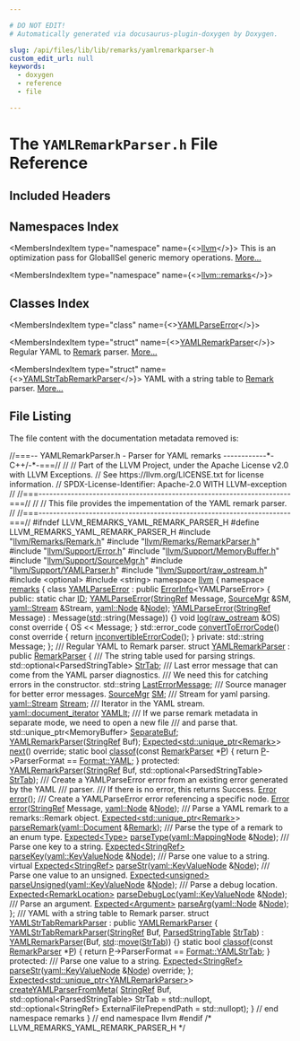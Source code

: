```yaml
---

# DO NOT EDIT!
# Automatically generated via docusaurus-plugin-doxygen by Doxygen.

slug: /api/files/lib/lib/remarks/yamlremarkparser-h
custom_edit_url: null
keywords:
  - doxygen
  - reference
  - file

---
```





# The `YAMLRemarkParser.h` File Reference

<DoxygenPage pluginConfig={pluginConfig}>



## Included Headers

<IncludesList>
<IncludesListItem
  filePath="llvm/Remarks/Remark.h"
  permalink="/docs/api/files/include/include/llvm/include/llvm/remarks/remark-h"
  isLocal="true" />
<IncludesListItem
  filePath="llvm/Remarks/RemarkParser.h"
  permalink="/docs/api/files/include/include/llvm/include/llvm/remarks/remarkparser-h"
  isLocal="true" />
<IncludesListItem
  filePath="llvm/Support/Error.h"
  permalink="/docs/api/files/include/include/llvm/include/llvm/support/error-h"
  isLocal="true" />
<IncludesListItem
  filePath="llvm/Support/MemoryBuffer.h"
  permalink="/docs/api/files/include/include/llvm/include/llvm/support/memorybuffer-h"
  isLocal="true" />
<IncludesListItem
  filePath="llvm/Support/SourceMgr.h"
  permalink="/docs/api/files/include/include/llvm/include/llvm/support/sourcemgr-h"
  isLocal="true" />
<IncludesListItem
  filePath="llvm/Support/YAMLParser.h"
  permalink="/docs/api/files/include/include/llvm/include/llvm/support/yamlparser-h"
  isLocal="true" />
<IncludesListItem
  filePath="llvm/Support/raw_ostream.h"
  permalink="/docs/api/files/include/include/llvm/include/llvm/support/raw-ostream-h"
  isLocal="true" />
<IncludesListItem
  filePath="optional"
  permalink=""
  isLocal="false" />
<IncludesListItem
  filePath="string"
  permalink=""
  isLocal="false" />
</IncludesList>

## Namespaces Index

<MembersIndex>

<MembersIndexItem
  type="namespace"
  name={<><a href="/docs/api/namespaces/llvm">llvm</a></>}>
This is an optimization pass for GlobalISel generic memory operations. <a href="/docs/api/namespaces/llvm/#details">More...</a>
</MembersIndexItem>

<MembersIndexItem
  type="namespace"
  name={<><a href="/docs/api/namespaces/llvm/remarks">llvm::remarks</a></>}>
</MembersIndexItem>

</MembersIndex>

## Classes Index

<MembersIndex>

<MembersIndexItem
  type="class"
  name={<><a href="/docs/api/classes/llvm/remarks/yamlparseerror">YAMLParseError</a></>}>
</MembersIndexItem>

<MembersIndexItem
  type="struct"
  name={<><a href="/docs/api/structs/llvm/remarks/yamlremarkparser">YAMLRemarkParser</a></>}>
Regular YAML to <a href="/docs/api/structs/llvm/remarks/remark">Remark</a> parser. <a href="/docs/api/structs/llvm/remarks/yamlremarkparser/#details">More...</a>
</MembersIndexItem>

<MembersIndexItem
  type="struct"
  name={<><a href="/docs/api/structs/llvm/remarks/yamlstrtabremarkparser">YAMLStrTabRemarkParser</a></>}>
YAML with a string table to <a href="/docs/api/structs/llvm/remarks/remark">Remark</a> parser. <a href="/docs/api/structs/llvm/remarks/yamlstrtabremarkparser/#details">More...</a>
</MembersIndexItem>

</MembersIndex>


## File Listing

The file content with the documentation metadata removed is:

<ProgramListing>

<Link id="l00001" /><CodeLine lineNumber="1"><Highlight kind="comment">//===-- YAMLRemarkParser.h - Parser for YAML remarks ------------&#42;- C++/-&#42;-===//</Highlight><Highlight kind="normal"></Highlight></CodeLine>
<Link id="l00002" /><CodeLine lineNumber="2"><Highlight kind="normal"></Highlight><Highlight kind="comment">//</Highlight><Highlight kind="normal"></Highlight></CodeLine>
<Link id="l00003" /><CodeLine lineNumber="3"><Highlight kind="normal"></Highlight><Highlight kind="comment">// Part of the LLVM Project, under the Apache License v2.0 with LLVM Exceptions.</Highlight><Highlight kind="normal"></Highlight></CodeLine>
<Link id="l00004" /><CodeLine lineNumber="4"><Highlight kind="normal"></Highlight><Highlight kind="comment">// See https://llvm.org/LICENSE.txt for license information.</Highlight><Highlight kind="normal"></Highlight></CodeLine>
<Link id="l00005" /><CodeLine lineNumber="5"><Highlight kind="normal"></Highlight><Highlight kind="comment">// SPDX-License-Identifier: Apache-2.0 WITH LLVM-exception</Highlight><Highlight kind="normal"></Highlight></CodeLine>
<Link id="l00006" /><CodeLine lineNumber="6"><Highlight kind="normal"></Highlight><Highlight kind="comment">//</Highlight><Highlight kind="normal"></Highlight></CodeLine>
<Link id="l00007" /><CodeLine lineNumber="7"><Highlight kind="normal"></Highlight><Highlight kind="comment">//===----------------------------------------------------------------------===//</Highlight><Highlight kind="normal"></Highlight></CodeLine>
<Link id="l00008" /><CodeLine lineNumber="8"><Highlight kind="normal"></Highlight><Highlight kind="comment">//</Highlight><Highlight kind="normal"></Highlight></CodeLine>
<Link id="l00009" /><CodeLine lineNumber="9"><Highlight kind="normal"></Highlight><Highlight kind="comment">// This file provides the impementation of the YAML remark parser.</Highlight><Highlight kind="normal"></Highlight></CodeLine>
<Link id="l00010" /><CodeLine lineNumber="10"><Highlight kind="normal"></Highlight><Highlight kind="comment">//</Highlight><Highlight kind="normal"></Highlight></CodeLine>
<Link id="l00011" /><CodeLine lineNumber="11"><Highlight kind="normal"></Highlight><Highlight kind="comment">//===----------------------------------------------------------------------===//</Highlight><Highlight kind="normal"></Highlight></CodeLine>
<Link id="l00012" /><CodeLine lineNumber="12"><Highlight kind="normal"></Highlight></CodeLine>
<Link id="l00013" /><CodeLine lineNumber="13"><Highlight kind="normal"></Highlight><Highlight kind="preprocessor">#ifndef LLVM&#95;REMARKS&#95;YAML&#95;REMARK&#95;PARSER&#95;H</Highlight><Highlight kind="normal"></Highlight></CodeLine>
<Link id="l00014" /><CodeLine lineNumber="14"><Highlight kind="normal"></Highlight><Highlight kind="preprocessor">#define LLVM&#95;REMARKS&#95;YAML&#95;REMARK&#95;PARSER&#95;H</Highlight><Highlight kind="normal"></Highlight></CodeLine>
<Link id="l00015" /><CodeLine lineNumber="15"><Highlight kind="normal"></Highlight></CodeLine>
<Link id="l00016" /><CodeLine lineNumber="16"><Highlight kind="normal"></Highlight><Highlight kind="preprocessor">#include &quot;<a href="/docs/api/files/include/include/llvm/include/llvm/remarks/remark-h">llvm/Remarks/Remark.h</a>&quot;</Highlight><Highlight kind="normal"></Highlight></CodeLine>
<Link id="l00017" /><CodeLine lineNumber="17"><Highlight kind="normal"></Highlight><Highlight kind="preprocessor">#include &quot;<a href="/docs/api/files/include/include/llvm/include/llvm/remarks/remarkparser-h">llvm/Remarks/RemarkParser.h</a>&quot;</Highlight><Highlight kind="normal"></Highlight></CodeLine>
<Link id="l00018" /><CodeLine lineNumber="18"><Highlight kind="normal"></Highlight><Highlight kind="preprocessor">#include &quot;<a href="/docs/api/files/include/include/llvm/include/llvm/support/error-h">llvm/Support/Error.h</a>&quot;</Highlight><Highlight kind="normal"></Highlight></CodeLine>
<Link id="l00019" /><CodeLine lineNumber="19"><Highlight kind="normal"></Highlight><Highlight kind="preprocessor">#include &quot;<a href="/docs/api/files/include/include/llvm/include/llvm/support/memorybuffer-h">llvm/Support/MemoryBuffer.h</a>&quot;</Highlight><Highlight kind="normal"></Highlight></CodeLine>
<Link id="l00020" /><CodeLine lineNumber="20"><Highlight kind="normal"></Highlight><Highlight kind="preprocessor">#include &quot;<a href="/docs/api/files/include/include/llvm/include/llvm/support/sourcemgr-h">llvm/Support/SourceMgr.h</a>&quot;</Highlight><Highlight kind="normal"></Highlight></CodeLine>
<Link id="l00021" /><CodeLine lineNumber="21"><Highlight kind="normal"></Highlight><Highlight kind="preprocessor">#include &quot;<a href="/docs/api/files/include/include/llvm/include/llvm/support/yamlparser-h">llvm/Support/YAMLParser.h</a>&quot;</Highlight><Highlight kind="normal"></Highlight></CodeLine>
<Link id="l00022" /><CodeLine lineNumber="22"><Highlight kind="normal"></Highlight><Highlight kind="preprocessor">#include &quot;<a href="/docs/api/files/include/include/llvm/include/llvm/support/raw-ostream-h">llvm/Support/raw&#95;ostream.h</a>&quot;</Highlight><Highlight kind="normal"></Highlight></CodeLine>
<Link id="l00023" /><CodeLine lineNumber="23"><Highlight kind="normal"></Highlight><Highlight kind="preprocessor">#include &lt;optional&gt;</Highlight><Highlight kind="normal"></Highlight></CodeLine>
<Link id="l00024" /><CodeLine lineNumber="24"><Highlight kind="normal"></Highlight><Highlight kind="preprocessor">#include &lt;string&gt;</Highlight><Highlight kind="normal"></Highlight></CodeLine>
<Link id="l00025" /><CodeLine lineNumber="25"><Highlight kind="normal"></Highlight></CodeLine>
<Link id="l00026" /><CodeLine lineNumber="26"><Highlight kind="normal"></Highlight><Highlight kind="keyword">namespace </Highlight><Highlight kind="normal"><a href="/docs/api/namespaces/llvm">llvm</a> &#123;</Highlight></CodeLine>
<Link id="l00027" /><CodeLine lineNumber="27"><Highlight kind="normal"></Highlight><Highlight kind="keyword">namespace </Highlight><Highlight kind="normal"><a href="/docs/api/namespaces/llvm/remarks">remarks</a> &#123;</Highlight></CodeLine>
<Link id="l00028" /><CodeLine lineNumber="28"><Highlight kind="normal"></Highlight></CodeLine>
<Link id="l00029" /><CodeLine lineNumber="29" lineLink="/docs/api/classes/llvm/remarks/yamlparseerror"><Highlight kind="normal"></Highlight><Highlight kind="keyword">class </Highlight><Highlight kind="normal"><a href="/docs/api/classes/llvm/remarks/yamlparseerror/#aee75e19211cebf7bf53859a98bd5ac61">YAMLParseError</a> : </Highlight><Highlight kind="keyword">public</Highlight><Highlight kind="normal"> <a href="/docs/api/classes/llvm/errorinfo">ErrorInfo</a>&lt;YAMLParseError&gt; &#123;</Highlight></CodeLine>
<Link id="l00030" /><CodeLine lineNumber="30"><Highlight kind="normal"></Highlight><Highlight kind="keyword">public</Highlight><Highlight kind="normal">:</Highlight></CodeLine>
<Link id="l00031" /><CodeLine lineNumber="31" lineLink="/docs/api/classes/llvm/remarks/yamlparseerror/#a9866ae7d31f68d62abcb85295bbca99e"><Highlight kind="normal">  </Highlight><Highlight kind="keyword">static</Highlight><Highlight kind="normal"> </Highlight><Highlight kind="keywordtype">char</Highlight><Highlight kind="normal"> <a href="/docs/api/classes/llvm/remarks/yamlparseerror/#a9866ae7d31f68d62abcb85295bbca99e">ID</a>;</Highlight></CodeLine>
<Link id="l00032" /><CodeLine lineNumber="32"><Highlight kind="normal"></Highlight></CodeLine>
<Link id="l00033" /><CodeLine lineNumber="33"><Highlight kind="normal">  <a href="/docs/api/classes/llvm/remarks/yamlparseerror/#aee75e19211cebf7bf53859a98bd5ac61">YAMLParseError</a>(<a href="/docs/api/classes/llvm/stringref">StringRef</a> Message, <a href="/docs/api/classes/llvm/sourcemgr">SourceMgr</a> &amp;SM, <a href="/docs/api/classes/llvm/yaml/stream">yaml::Stream</a> &amp;Stream,</Highlight></CodeLine>
<Link id="l00034" /><CodeLine lineNumber="34"><Highlight kind="normal">                 <a href="/docs/api/classes/llvm/yaml/node">yaml::Node</a> &amp;<a href="/docs/api/classes/node">Node</a>);</Highlight></CodeLine>
<Link id="l00035" /><CodeLine lineNumber="35"><Highlight kind="normal"></Highlight></CodeLine>
<Link id="l00036" /><CodeLine lineNumber="36" lineLink="/docs/api/classes/llvm/remarks/yamlparseerror/#ad7fd299f21b524294513b24808aaa4e0"><Highlight kind="normal">  <a href="/docs/api/classes/llvm/remarks/yamlparseerror/#ad7fd299f21b524294513b24808aaa4e0">YAMLParseError</a>(<a href="/docs/api/classes/llvm/stringref">StringRef</a> Message) : Message(<a href="/docs/api/namespaces/std">std</a>::string(Message)) &#123;&#125;</Highlight></CodeLine>
<Link id="l00037" /><CodeLine lineNumber="37"><Highlight kind="normal"></Highlight></CodeLine>
<Link id="l00038" /><CodeLine lineNumber="38" lineLink="/docs/api/classes/llvm/remarks/yamlparseerror/#aab6a2961505311756bb2468dcfc48067"><Highlight kind="normal">  </Highlight><Highlight kind="keywordtype">void</Highlight><Highlight kind="normal"> <a href="/docs/api/classes/llvm/remarks/yamlparseerror/#aab6a2961505311756bb2468dcfc48067">log</a>(<a href="/docs/api/classes/llvm/raw-ostream">raw&#95;ostream</a> &amp;OS)</Highlight><Highlight kind="keyword"> const override </Highlight><Highlight kind="normal">&#123; OS &lt;&lt; Message; &#125;</Highlight></CodeLine>
<Link id="l00039" /><CodeLine lineNumber="39" lineLink="/docs/api/classes/llvm/remarks/yamlparseerror/#ac45d48ae9ffe7ea3ff82c9e6c97ff01c"><Highlight kind="normal">  std::error&#95;code <a href="/docs/api/classes/llvm/remarks/yamlparseerror/#ac45d48ae9ffe7ea3ff82c9e6c97ff01c">convertToErrorCode</a>()</Highlight><Highlight kind="keyword"> const override </Highlight><Highlight kind="normal">&#123;</Highlight></CodeLine>
<Link id="l00040" /><CodeLine lineNumber="40"><Highlight kind="normal">    </Highlight><Highlight kind="keywordflow">return</Highlight><Highlight kind="normal"> <a href="/docs/api/namespaces/llvm/#a2b43c21951d0948b34bcf7019949032d">inconvertibleErrorCode</a>();</Highlight></CodeLine>
<Link id="l00041" /><CodeLine lineNumber="41"><Highlight kind="normal">  &#125;</Highlight></CodeLine>
<Link id="l00042" /><CodeLine lineNumber="42"><Highlight kind="normal"></Highlight></CodeLine>
<Link id="l00043" /><CodeLine lineNumber="43"><Highlight kind="normal"></Highlight><Highlight kind="keyword">private</Highlight><Highlight kind="normal">:</Highlight></CodeLine>
<Link id="l00044" /><CodeLine lineNumber="44"><Highlight kind="normal">  std::string Message;</Highlight></CodeLine>
<Link id="l00045" /><CodeLine lineNumber="45"><Highlight kind="normal">&#125;;</Highlight></CodeLine>
<Link id="l00046" /><CodeLine lineNumber="46"><Highlight kind="normal"></Highlight><Highlight kind="comment"></Highlight></CodeLine>
<Link id="l00047" /><CodeLine lineNumber="47"><Highlight kind="comment">/// Regular YAML to Remark parser.</Highlight><Highlight kind="normal"></Highlight></CodeLine>
<Link id="l00048" /><CodeLine lineNumber="48" lineLink="/docs/api/structs/llvm/remarks/yamlremarkparser"><Highlight kind="normal"></Highlight><Highlight kind="keyword">struct </Highlight><Highlight kind="normal"><a href="/docs/api/structs/llvm/remarks/yamlremarkparser/#a3a272e234cbfd8e7b233a68c6499b388">YAMLRemarkParser</a> : </Highlight><Highlight kind="keyword">public</Highlight><Highlight kind="normal"> <a href="/docs/api/structs/llvm/remarks/remarkparser/#a6030e67087fde04ece4556c929c0d42d">RemarkParser</a> &#123;</Highlight><Highlight kind="comment"></Highlight></CodeLine>
<Link id="l00049" /><CodeLine lineNumber="49"><Highlight kind="comment">  /// The string table used for parsing strings.</Highlight><Highlight kind="normal"></Highlight></CodeLine>
<Link id="l00050" /><CodeLine lineNumber="50" lineLink="/docs/api/structs/llvm/remarks/yamlremarkparser/#a51652a3fdbbe3c87d09cf38e3167c4b4"><Highlight kind="normal">  std::optional&lt;ParsedStringTable&gt; <a href="/docs/api/structs/llvm/remarks/yamlremarkparser/#a51652a3fdbbe3c87d09cf38e3167c4b4">StrTab</a>;</Highlight><Highlight kind="comment"></Highlight></CodeLine>
<Link id="l00051" /><CodeLine lineNumber="51"><Highlight kind="comment">  /// Last error message that can come from the YAML parser diagnostics.</Highlight></CodeLine>
<Link id="l00052" /><CodeLine lineNumber="52"><Highlight kind="comment">  /// We need this for catching errors in the constructor.</Highlight><Highlight kind="normal"></Highlight></CodeLine>
<Link id="l00053" /><CodeLine lineNumber="53" lineLink="/docs/api/structs/llvm/remarks/yamlremarkparser/#aefdd1cf50d22772e50425d40dc7b6998"><Highlight kind="normal">  std::string <a href="/docs/api/structs/llvm/remarks/yamlremarkparser/#aefdd1cf50d22772e50425d40dc7b6998">LastErrorMessage</a>;</Highlight><Highlight kind="comment"></Highlight></CodeLine>
<Link id="l00054" /><CodeLine lineNumber="54"><Highlight kind="comment">  /// Source manager for better error messages.</Highlight><Highlight kind="normal"></Highlight></CodeLine>
<Link id="l00055" /><CodeLine lineNumber="55" lineLink="/docs/api/structs/llvm/remarks/yamlremarkparser/#ad6f75a674fa35e5c666f95e6e1fdcaf7"><Highlight kind="normal">  <a href="/docs/api/classes/llvm/sourcemgr">SourceMgr</a> <a href="/docs/api/structs/llvm/remarks/yamlremarkparser/#ad6f75a674fa35e5c666f95e6e1fdcaf7">SM</a>;</Highlight><Highlight kind="comment"></Highlight></CodeLine>
<Link id="l00056" /><CodeLine lineNumber="56"><Highlight kind="comment">  /// Stream for yaml parsing.</Highlight><Highlight kind="normal"></Highlight></CodeLine>
<Link id="l00057" /><CodeLine lineNumber="57" lineLink="/docs/api/structs/llvm/remarks/yamlremarkparser/#a15c8d2dba74180a884b74f763fd1a809"><Highlight kind="normal">  <a href="/docs/api/classes/llvm/yaml/stream">yaml::Stream</a> <a href="/docs/api/structs/llvm/remarks/yamlremarkparser/#a15c8d2dba74180a884b74f763fd1a809">Stream</a>;</Highlight><Highlight kind="comment"></Highlight></CodeLine>
<Link id="l00058" /><CodeLine lineNumber="58"><Highlight kind="comment">  /// Iterator in the YAML stream.</Highlight><Highlight kind="normal"></Highlight></CodeLine>
<Link id="l00059" /><CodeLine lineNumber="59" lineLink="/docs/api/structs/llvm/remarks/yamlremarkparser/#a0dc5c761322ed747dd927c1876e5ec68"><Highlight kind="normal">  <a href="/docs/api/classes/llvm/yaml/document-iterator">yaml::document&#95;iterator</a> <a href="/docs/api/structs/llvm/remarks/yamlremarkparser/#a0dc5c761322ed747dd927c1876e5ec68">YAMLIt</a>;</Highlight><Highlight kind="comment"></Highlight></CodeLine>
<Link id="l00060" /><CodeLine lineNumber="60"><Highlight kind="comment">  /// If we parse remark metadata in separate mode, we need to open a new file</Highlight></CodeLine>
<Link id="l00061" /><CodeLine lineNumber="61"><Highlight kind="comment">  /// and parse that.</Highlight><Highlight kind="normal"></Highlight></CodeLine>
<Link id="l00062" /><CodeLine lineNumber="62" lineLink="/docs/api/structs/llvm/remarks/yamlremarkparser/#a5a72b6dc5e513ac03007e8ac9ee20307"><Highlight kind="normal">  std::unique&#95;ptr&lt;MemoryBuffer&gt; <a href="/docs/api/structs/llvm/remarks/yamlremarkparser/#a5a72b6dc5e513ac03007e8ac9ee20307">SeparateBuf</a>;</Highlight></CodeLine>
<Link id="l00063" /><CodeLine lineNumber="63"><Highlight kind="normal"></Highlight></CodeLine>
<Link id="l00064" /><CodeLine lineNumber="64"><Highlight kind="normal">  <a href="/docs/api/structs/llvm/remarks/yamlremarkparser/#a3a272e234cbfd8e7b233a68c6499b388">YAMLRemarkParser</a>(<a href="/docs/api/classes/llvm/stringref">StringRef</a> Buf);</Highlight></CodeLine>
<Link id="l00065" /><CodeLine lineNumber="65"><Highlight kind="normal"></Highlight></CodeLine>
<Link id="l00066" /><CodeLine lineNumber="66"><Highlight kind="normal">  <a href="/docs/api/classes/llvm/expected">Expected&lt;std::unique&#95;ptr&lt;Remark&gt;</a>&gt; <a href="/docs/api/structs/llvm/remarks/yamlremarkparser/#acb5c8bd7367e9f8df487f08bdd08bc27">next</a>() </Highlight><Highlight kind="keyword">override</Highlight><Highlight kind="normal">;</Highlight></CodeLine>
<Link id="l00067" /><CodeLine lineNumber="67"><Highlight kind="normal"></Highlight></CodeLine>
<Link id="l00068" /><CodeLine lineNumber="68" lineLink="/docs/api/structs/llvm/remarks/yamlremarkparser/#ac6b60b1a48be520f93b115fa62c87986"><Highlight kind="normal">  </Highlight><Highlight kind="keyword">static</Highlight><Highlight kind="normal"> </Highlight><Highlight kind="keywordtype">bool</Highlight><Highlight kind="normal"> <a href="/docs/api/structs/llvm/remarks/yamlremarkparser/#ac6b60b1a48be520f93b115fa62c87986">classof</a>(</Highlight><Highlight kind="keyword">const</Highlight><Highlight kind="normal"> <a href="/docs/api/structs/llvm/remarks/remarkparser/#a6030e67087fde04ece4556c929c0d42d">RemarkParser</a> &#42;<a href="/docs/api/files/lib/lib/option/option-cpp/#a04665169063c8ca1f2ea96c27fc7c2b2">P</a>) &#123;</Highlight></CodeLine>
<Link id="l00069" /><CodeLine lineNumber="69"><Highlight kind="normal">    </Highlight><Highlight kind="keywordflow">return</Highlight><Highlight kind="normal"> <a href="/docs/api/files/lib/lib/option/option-cpp/#a04665169063c8ca1f2ea96c27fc7c2b2">P</a>-&gt;ParserFormat == <a href="/docs/api/namespaces/llvm/remarks/#a6e038f443b9029221c590524f08be0bea9463f87bbed1fcdacfb8d40e185ca2bc">Format::YAML</a>;</Highlight></CodeLine>
<Link id="l00070" /><CodeLine lineNumber="70"><Highlight kind="normal">  &#125;</Highlight></CodeLine>
<Link id="l00071" /><CodeLine lineNumber="71"><Highlight kind="normal"></Highlight></CodeLine>
<Link id="l00072" /><CodeLine lineNumber="72"><Highlight kind="normal"></Highlight><Highlight kind="keyword">protected</Highlight><Highlight kind="normal">:</Highlight></CodeLine>
<Link id="l00073" /><CodeLine lineNumber="73"><Highlight kind="normal">  <a href="/docs/api/structs/llvm/remarks/yamlremarkparser/#a3a272e234cbfd8e7b233a68c6499b388">YAMLRemarkParser</a>(<a href="/docs/api/classes/llvm/stringref">StringRef</a> Buf, std::optional&lt;ParsedStringTable&gt; <a href="/docs/api/structs/llvm/remarks/yamlremarkparser/#a51652a3fdbbe3c87d09cf38e3167c4b4">StrTab</a>);</Highlight><Highlight kind="comment"></Highlight></CodeLine>
<Link id="l00074" /><CodeLine lineNumber="74"><Highlight kind="comment">  /// Create a YAMLParseError error from an existing error generated by the YAML</Highlight></CodeLine>
<Link id="l00075" /><CodeLine lineNumber="75"><Highlight kind="comment">  /// parser.</Highlight></CodeLine>
<Link id="l00076" /><CodeLine lineNumber="76"><Highlight kind="comment">  /// If there is no error, this returns Success.</Highlight><Highlight kind="normal"></Highlight></CodeLine>
<Link id="l00077" /><CodeLine lineNumber="77"><Highlight kind="normal">  <a href="/docs/api/classes/llvm/error">Error</a> <a href="/docs/api/structs/llvm/remarks/yamlremarkparser/#a0fe1e5bb33e59ff69fdfadb26e53d6db">error</a>();</Highlight><Highlight kind="comment"></Highlight></CodeLine>
<Link id="l00078" /><CodeLine lineNumber="78"><Highlight kind="comment">  /// Create a YAMLParseError error referencing a specific node.</Highlight><Highlight kind="normal"></Highlight></CodeLine>
<Link id="l00079" /><CodeLine lineNumber="79"><Highlight kind="normal">  <a href="/docs/api/classes/llvm/error">Error</a> <a href="/docs/api/structs/llvm/remarks/yamlremarkparser/#a0fe1e5bb33e59ff69fdfadb26e53d6db">error</a>(<a href="/docs/api/classes/llvm/stringref">StringRef</a> Message, <a href="/docs/api/classes/llvm/yaml/node">yaml::Node</a> &amp;<a href="/docs/api/classes/node">Node</a>);</Highlight><Highlight kind="comment"></Highlight></CodeLine>
<Link id="l00080" /><CodeLine lineNumber="80"><Highlight kind="comment">  /// Parse a YAML remark to a remarks::Remark object.</Highlight><Highlight kind="normal"></Highlight></CodeLine>
<Link id="l00081" /><CodeLine lineNumber="81"><Highlight kind="normal">  <a href="/docs/api/classes/llvm/expected">Expected&lt;std::unique&#95;ptr&lt;Remark&gt;</a>&gt; <a href="/docs/api/structs/llvm/remarks/yamlremarkparser/#ac4d29f90f81ea8264f49bb0736faf1d0">parseRemark</a>(<a href="/docs/api/classes/llvm/yaml/document">yaml::Document</a> &amp;<a href="/docs/api/structs/llvm/remarks/remark">Remark</a>);</Highlight><Highlight kind="comment"></Highlight></CodeLine>
<Link id="l00082" /><CodeLine lineNumber="82"><Highlight kind="comment">  /// Parse the type of a remark to an enum type.</Highlight><Highlight kind="normal"></Highlight></CodeLine>
<Link id="l00083" /><CodeLine lineNumber="83"><Highlight kind="normal">  <a href="/docs/api/classes/llvm/expected">Expected&lt;Type&gt;</a> <a href="/docs/api/structs/llvm/remarks/yamlremarkparser/#afe5f8ff50f8bc8d22acbe211ed9e19df">parseType</a>(<a href="/docs/api/classes/llvm/yaml/mappingnode">yaml::MappingNode</a> &amp;<a href="/docs/api/classes/node">Node</a>);</Highlight><Highlight kind="comment"></Highlight></CodeLine>
<Link id="l00084" /><CodeLine lineNumber="84"><Highlight kind="comment">  /// Parse one key to a string.</Highlight><Highlight kind="normal"></Highlight></CodeLine>
<Link id="l00085" /><CodeLine lineNumber="85"><Highlight kind="normal">  <a href="/docs/api/classes/llvm/expected">Expected&lt;StringRef&gt;</a> <a href="/docs/api/structs/llvm/remarks/yamlremarkparser/#a7b42231adc50f0683abb19c6cf809d03">parseKey</a>(<a href="/docs/api/classes/llvm/yaml/keyvaluenode">yaml::KeyValueNode</a> &amp;<a href="/docs/api/classes/node">Node</a>);</Highlight><Highlight kind="comment"></Highlight></CodeLine>
<Link id="l00086" /><CodeLine lineNumber="86"><Highlight kind="comment">  /// Parse one value to a string.</Highlight><Highlight kind="normal"></Highlight></CodeLine>
<Link id="l00087" /><CodeLine lineNumber="87"><Highlight kind="normal">  </Highlight><Highlight kind="keyword">virtual</Highlight><Highlight kind="normal"> <a href="/docs/api/classes/llvm/expected">Expected&lt;StringRef&gt;</a> <a href="/docs/api/structs/llvm/remarks/yamlremarkparser/#a6a6ec3a40008d26820e59354d6989c13">parseStr</a>(<a href="/docs/api/classes/llvm/yaml/keyvaluenode">yaml::KeyValueNode</a> &amp;<a href="/docs/api/classes/node">Node</a>);</Highlight><Highlight kind="comment"></Highlight></CodeLine>
<Link id="l00088" /><CodeLine lineNumber="88"><Highlight kind="comment">  /// Parse one value to an unsigned.</Highlight><Highlight kind="normal"></Highlight></CodeLine>
<Link id="l00089" /><CodeLine lineNumber="89"><Highlight kind="normal">  <a href="/docs/api/classes/llvm/expected">Expected&lt;unsigned&gt;</a> <a href="/docs/api/structs/llvm/remarks/yamlremarkparser/#a11e6e321a8189217a9efb42d058dbbd7">parseUnsigned</a>(<a href="/docs/api/classes/llvm/yaml/keyvaluenode">yaml::KeyValueNode</a> &amp;<a href="/docs/api/classes/node">Node</a>);</Highlight><Highlight kind="comment"></Highlight></CodeLine>
<Link id="l00090" /><CodeLine lineNumber="90"><Highlight kind="comment">  /// Parse a debug location.</Highlight><Highlight kind="normal"></Highlight></CodeLine>
<Link id="l00091" /><CodeLine lineNumber="91"><Highlight kind="normal">  <a href="/docs/api/classes/llvm/expected">Expected&lt;RemarkLocation&gt;</a> <a href="/docs/api/structs/llvm/remarks/yamlremarkparser/#a66625e87299e9c2a860b373e0f4d5b80">parseDebugLoc</a>(<a href="/docs/api/classes/llvm/yaml/keyvaluenode">yaml::KeyValueNode</a> &amp;<a href="/docs/api/classes/node">Node</a>);</Highlight><Highlight kind="comment"></Highlight></CodeLine>
<Link id="l00092" /><CodeLine lineNumber="92"><Highlight kind="comment">  /// Parse an argument.</Highlight><Highlight kind="normal"></Highlight></CodeLine>
<Link id="l00093" /><CodeLine lineNumber="93"><Highlight kind="normal">  <a href="/docs/api/classes/llvm/expected">Expected&lt;Argument&gt;</a> <a href="/docs/api/structs/llvm/remarks/yamlremarkparser/#abda1ebf8585492b9082471af74921703">parseArg</a>(<a href="/docs/api/classes/llvm/yaml/node">yaml::Node</a> &amp;<a href="/docs/api/classes/node">Node</a>);</Highlight></CodeLine>
<Link id="l00094" /><CodeLine lineNumber="94"><Highlight kind="normal">&#125;;</Highlight></CodeLine>
<Link id="l00095" /><CodeLine lineNumber="95"><Highlight kind="normal"></Highlight><Highlight kind="comment"></Highlight></CodeLine>
<Link id="l00096" /><CodeLine lineNumber="96"><Highlight kind="comment">/// YAML with a string table to Remark parser.</Highlight><Highlight kind="normal"></Highlight></CodeLine>
<Link id="l00097" /><CodeLine lineNumber="97" lineLink="/docs/api/structs/llvm/remarks/yamlstrtabremarkparser"><Highlight kind="normal"></Highlight><Highlight kind="keyword">struct </Highlight><Highlight kind="normal"><a href="/docs/api/structs/llvm/remarks/yamlstrtabremarkparser/#a45bd58ea6c75bf2ab0a63b70ff5a29af">YAMLStrTabRemarkParser</a> : </Highlight><Highlight kind="keyword">public</Highlight><Highlight kind="normal"> <a href="/docs/api/structs/llvm/remarks/yamlremarkparser/#a3a272e234cbfd8e7b233a68c6499b388">YAMLRemarkParser</a> &#123;</Highlight></CodeLine>
<Link id="l00098" /><CodeLine lineNumber="98" lineLink="/docs/api/structs/llvm/remarks/yamlstrtabremarkparser/#a45bd58ea6c75bf2ab0a63b70ff5a29af"><Highlight kind="normal">  <a href="/docs/api/structs/llvm/remarks/yamlstrtabremarkparser/#a45bd58ea6c75bf2ab0a63b70ff5a29af">YAMLStrTabRemarkParser</a>(<a href="/docs/api/classes/llvm/stringref">StringRef</a> Buf, <a href="/docs/api/structs/llvm/remarks/parsedstringtable">ParsedStringTable</a> <a href="/docs/api/structs/llvm/remarks/yamlremarkparser/#a51652a3fdbbe3c87d09cf38e3167c4b4">StrTab</a>)</Highlight></CodeLine>
<Link id="l00099" /><CodeLine lineNumber="99"><Highlight kind="normal">      : <a href="/docs/api/structs/llvm/remarks/yamlremarkparser/#a3a272e234cbfd8e7b233a68c6499b388">YAMLRemarkParser</a>(Buf, <a href="/docs/api/namespaces/std">std</a>::<a href="/docs/api/namespaces/llvm/#abfc9c7ecf70f66901e439f7c04ef3dbb">move</a>(<a href="/docs/api/structs/llvm/remarks/yamlremarkparser/#a51652a3fdbbe3c87d09cf38e3167c4b4">StrTab</a>)) &#123;&#125;</Highlight></CodeLine>
<Link id="l00100" /><CodeLine lineNumber="100"><Highlight kind="normal"></Highlight></CodeLine>
<Link id="l00101" /><CodeLine lineNumber="101" lineLink="/docs/api/structs/llvm/remarks/yamlstrtabremarkparser/#a5beb0e25347b6cde7bff829d703a3443"><Highlight kind="normal">  </Highlight><Highlight kind="keyword">static</Highlight><Highlight kind="normal"> </Highlight><Highlight kind="keywordtype">bool</Highlight><Highlight kind="normal"> <a href="/docs/api/structs/llvm/remarks/yamlstrtabremarkparser/#a5beb0e25347b6cde7bff829d703a3443">classof</a>(</Highlight><Highlight kind="keyword">const</Highlight><Highlight kind="normal"> <a href="/docs/api/structs/llvm/remarks/remarkparser">RemarkParser</a> &#42;<a href="/docs/api/files/lib/lib/option/option-cpp/#a04665169063c8ca1f2ea96c27fc7c2b2">P</a>) &#123;</Highlight></CodeLine>
<Link id="l00102" /><CodeLine lineNumber="102"><Highlight kind="normal">    </Highlight><Highlight kind="keywordflow">return</Highlight><Highlight kind="normal"> <a href="/docs/api/files/lib/lib/option/option-cpp/#a04665169063c8ca1f2ea96c27fc7c2b2">P</a>-&gt;ParserFormat == <a href="/docs/api/namespaces/llvm/remarks/#a6e038f443b9029221c590524f08be0bea8bc4f729719767dd102c6ac3e55adf1d">Format::YAMLStrTab</a>;</Highlight></CodeLine>
<Link id="l00103" /><CodeLine lineNumber="103"><Highlight kind="normal">  &#125;</Highlight></CodeLine>
<Link id="l00104" /><CodeLine lineNumber="104"><Highlight kind="normal"></Highlight></CodeLine>
<Link id="l00105" /><CodeLine lineNumber="105"><Highlight kind="normal"></Highlight><Highlight kind="keyword">protected</Highlight><Highlight kind="normal">:</Highlight><Highlight kind="comment"></Highlight></CodeLine>
<Link id="l00106" /><CodeLine lineNumber="106"><Highlight kind="comment">  /// Parse one value to a string.</Highlight><Highlight kind="normal"></Highlight></CodeLine>
<Link id="l00107" /><CodeLine lineNumber="107"><Highlight kind="normal">  <a href="/docs/api/classes/llvm/expected">Expected&lt;StringRef&gt;</a> <a href="/docs/api/structs/llvm/remarks/yamlstrtabremarkparser/#a221158c7ce70843476db9502693e8234">parseStr</a>(<a href="/docs/api/classes/llvm/yaml/keyvaluenode">yaml::KeyValueNode</a> &amp;<a href="/docs/api/classes/node">Node</a>) </Highlight><Highlight kind="keyword">override</Highlight><Highlight kind="normal">;</Highlight></CodeLine>
<Link id="l00108" /><CodeLine lineNumber="108"><Highlight kind="normal">&#125;;</Highlight></CodeLine>
<Link id="l00109" /><CodeLine lineNumber="109"><Highlight kind="normal"></Highlight></CodeLine>
<Link id="l00110" /><CodeLine lineNumber="110"><Highlight kind="normal"><a href="/docs/api/classes/llvm/expected">Expected&lt;std::unique&#95;ptr&lt;YAMLRemarkParser&gt;</a>&gt; <a href="/docs/api/namespaces/llvm/remarks/#ae465be28151991b2345f467899ddb5e5">createYAMLParserFromMeta</a>(</Highlight></CodeLine>
<Link id="l00111" /><CodeLine lineNumber="111"><Highlight kind="normal">    <a href="/docs/api/classes/llvm/stringref">StringRef</a> Buf, std::optional&lt;ParsedStringTable&gt; StrTab = std::nullopt,</Highlight></CodeLine>
<Link id="l00112" /><CodeLine lineNumber="112"><Highlight kind="normal">    std::optional&lt;StringRef&gt; ExternalFilePrependPath = std::nullopt);</Highlight></CodeLine>
<Link id="l00113" /><CodeLine lineNumber="113"><Highlight kind="normal"></Highlight></CodeLine>
<Link id="l00114" /><CodeLine lineNumber="114"><Highlight kind="normal">&#125; </Highlight><Highlight kind="comment">// end namespace remarks</Highlight><Highlight kind="normal"></Highlight></CodeLine>
<Link id="l00115" /><CodeLine lineNumber="115"><Highlight kind="normal">&#125; </Highlight><Highlight kind="comment">// end namespace llvm</Highlight><Highlight kind="normal"></Highlight></CodeLine>
<Link id="l00116" /><CodeLine lineNumber="116"><Highlight kind="normal"></Highlight></CodeLine>
<Link id="l00117" /><CodeLine lineNumber="117"><Highlight kind="normal"></Highlight><Highlight kind="preprocessor">#endif </Highlight><Highlight kind="comment">/&#42; LLVM&#95;REMARKS&#95;YAML&#95;REMARK&#95;PARSER&#95;H &#42;/</Highlight><Highlight kind="preprocessor"></Highlight></CodeLine>

</ProgramListing>

</DoxygenPage>
